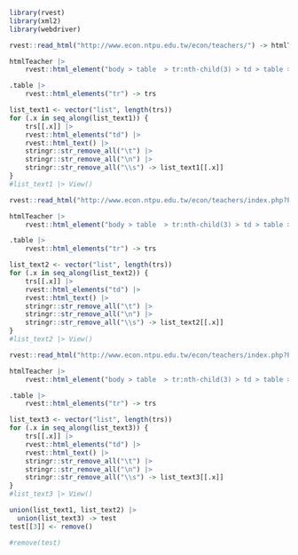 ```r
library(rvest)
library(xml2)
library(webdriver)
```


```r
rvest::read_html("http://www.econ.ntpu.edu.tw/econ/teachers/") -> htmlTeacher

htmlTeacher |>
    rvest::html_element("body > table  > tr:nth-child(3) > td > table > tr > td:nth-child(3) > table:nth-child(2) > tr:nth-child(5) > td > table:nth-child(1)") -> .table

.table |>
    rvest::html_elements("tr") -> trs

list_text1 <- vector("list", length(trs))
for (.x in seq_along(list_text1)) {
    trs[[.x]] |>
    rvest::html_elements("td") |>
    rvest::html_text() |>
    stringr::str_remove_all("\t") |>
    stringr::str_remove_all("\n") |>
    stringr::str_remove_all("\\s") -> list_text1[[.x]]
}
#list_text1 |> View()
```

```r
rvest::read_html("http://www.econ.ntpu.edu.tw/econ/teachers/index.php?Page=2") -> htmlTeacher

htmlTeacher |>
    rvest::html_element("body > table  > tr:nth-child(3) > td > table > tr > td:nth-child(3) > table:nth-child(2) > tr:nth-child(5) > td > table:nth-child(1)") -> .table

.table |>
    rvest::html_elements("tr") -> trs

list_text2 <- vector("list", length(trs))
for (.x in seq_along(list_text2)) {
    trs[[.x]] |>
    rvest::html_elements("td") |>
    rvest::html_text() |>
    stringr::str_remove_all("\t") |>
    stringr::str_remove_all("\n") |>
    stringr::str_remove_all("\\s") -> list_text2[[.x]]
}
#list_text2 |> View()
```

```r
rvest::read_html("http://www.econ.ntpu.edu.tw/econ/teachers/index.php?Page=3") -> htmlTeacher

htmlTeacher |>
    rvest::html_element("body > table  > tr:nth-child(3) > td > table > tr > td:nth-child(3) > table:nth-child(2) > tr:nth-child(5) > td > table:nth-child(1)") -> .table

.table |>
    rvest::html_elements("tr") -> trs

list_text3 <- vector("list", length(trs))
for (.x in seq_along(list_text3)) {
    trs[[.x]] |>
    rvest::html_elements("td") |>
    rvest::html_text() |>
    stringr::str_remove_all("\t") |>
    stringr::str_remove_all("\n") |>
    stringr::str_remove_all("\\s") -> list_text3[[.x]]
}
#list_text3 |> View()
```



```r
union(list_text1, list_text2) |>
  union(list_text3) -> test
test[[3]] <- remove()

#remove(test)
```

